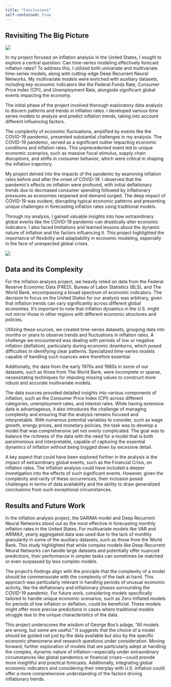 ```yaml
---
title: "Conclusions"
self-contained: true
---
```


## Revisiting The Big Picture

![](Time Series.png){fig-align="center"}

In my project focused on inflation analysis in the United States, I sought to explore a central question: Can time-series modeling effectively forecast inflation rates? To address this, I utilized both univariate and multivariate time-series models, along with cutting-edge Deep Recurrent Neural Networks. My multivariate models were enriched with auxiliary datasets, including key economic indicators like the Federal Funds Rate, Consumer Price Index (CPI), and Unemployment Rate, alongside significant global events impacting the economy.

The initial phase of the project involved thorough exploratory data analysis to discern patterns and trends in inflation rates. I developed various time series models to analyze and predict inflation trends, taking into account different influencing factors.

The complexity of economic fluctuations, amplified by events like the COVID-19 pandemic, presented substantial challenges in my analysis. The COVID-19 pandemic, served as a significant outlier impacting economic conditions and inflation rates. This unprecedented event led to unique economic scenarios, such as massive fiscal stimulus, supply chain disruptions, and shifts in consumer behavior, which were critical in shaping the inflation trajectory.

My project delved into the impacts of the pandemic by examining inflation rates before and after the onset of COVID-19. I observed that the pandemic's effects on inflation were profound, with initial deflationary trends due to decreased consumer spending followed by inflationary pressures as economies reopened and demand surged. The deep impact of COVID-19 was evident, disrupting typical economic patterns and presenting unique challenges in forecasting inflation rates using traditional models.

Through my analysis, I gained valuable insights into how extraordinary global events like the COVID-19 pandemic can drastically alter economic indicators. I also faced limitations and learned lessons about the dynamic nature of inflation and the factors influencing it. This project highlighted the importance of flexibility and adaptability in economic modeling, especially in the face of unexpected global crises.

![](conc1.jpeg){fig-align="center"}

## Data and its Complexity

For the inflation analysis project, we heavily relied on data from the Federal Reserve Economic Data (FRED), Bureau of Labor Statistics (BLS), and The World Bank, encompassing a broad spectrum of economic indicators. The decision to focus on the United States for our analysis was arbitrary, given that inflation trends can vary significantly across different global economies. It's important to note that inflation dynamics in the U.S. might not mirror those in other regions with different economic structures and policies.

Utilizing these sources, we created time-series datasets, grouping data into months or years to observe trends and fluctuations in inflation rates. A challenge we encountered was dealing with periods of low or negative inflation (deflation), particularly during economic downturns, which posed difficulties in identifying clear patterns. Specialized time-series models capable of handling such nuances were therefore essential.

Additionally, the data from the early 1970s and 1980s in some of our datasets, such as those from The World Bank, were incomplete or sparse, necessitating techniques for imputing missing values to construct more robust and accurate multivariate models.

The data sources provided detailed insights into various components of inflation, such as the Consumer Price Index (CPI) across different categories, unemployment rates, and interest rates. While having extensive data is advantageous, it also introduces the challenge of managing complexity and ensuring that the analysis remains focused and interpretable. With numerous potential variables to consider, such as wage growth, energy prices, and monetary policies, the task was to develop a model that was comprehensive yet not overly complicated. The goal was to balance the richness of the data with the need for a model that is both parsimonious and interpretable, capable of capturing the essential dynamics of inflation without being bogged down by excessive detail.

A key aspect that could have been explored further in the analysis is the impact of extraordinary global events, such as the Financial Crisis, on inflation rates. The inflation analysis could have included a deeper investigation into the effects of such significant events. However, given the complexity and rarity of these occurrences, their inclusion posed challenges in terms of data availability and the ability to draw generalized conclusions from such exceptional circumstances.

## Results and Future Work


In the inflation analysis project, the SARIMA model and Deep Recurrent Neural Networks stood out as the most effective in forecasting monthly inflation rates in the United States. For multivariate models like VAR and ARIMAX, yearly aggregated data was used due to the lack of monthly granularity in some of the auxiliary datasets, such as those from the World Bank. This study highlighted that while complex models like Deep Recurrent Neural Networks can handle large datasets and potentially offer nuanced predictions, their performance in simpler tasks can sometimes be matched or even surpassed by less complex models.

The project’s findings align with the principle that the complexity of a model should be commensurate with the complexity of the task at hand. This approach was particularly relevant in handling periods of unusual economic activity, like the deflationary and inflationary phases surrounding the COVID-19 pandemic. For future work, considering models specifically tailored to handle unique economic scenarios, such as Zero-Inflated models for periods of low inflation or deflation, could be beneficial. These models might offer more precise predictions in cases where traditional models struggle due to the unique characteristics of the data.

This project underscores the wisdom of George Box’s adage, “All models are wrong, but some are useful.” It suggests that the choice of a model should be guided not just by the data available but also by the specific economic phenomena and research questions under consideration. Moving forward, further exploration of models that are particularly adept at handling the complex, dynamic nature of inflation—especially under extraordinary circumstances like global pandemics or financial crises—could provide more insightful and practical forecasts. Additionally, integrating global economic indicators and considering their interplay with U.S. inflation could offer a more comprehensive understanding of the factors driving inflationary trends.
